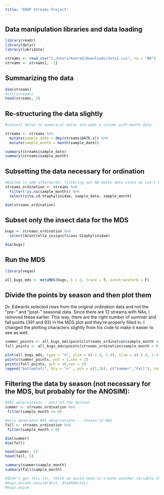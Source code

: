 ---
title: "EMAP Streams Project"
---

## Data manipulation libraries and data loading

```{r, message = FALSE, warning = FALSE}
library(readr)
library(dplyr)
library(lubridate)

streams <- read_csv("C:/Users/Konrad/Downloads/data1.csv", na = "NA")
streams <- streams[, -1]
```

## Summarizing the data

```{r}
dim(streams)
#str(streams)
head(streams, 5)
```

## Re-structuring the data slightly

```{r}
#convert dates to numerical dates and adds a column with month data

streams <- streams %>%
  mutate(sample_date = dmy(streams$DATE.x)) %>%
  mutate(sample_month = month(sample_date))

summary(streams$sample_date)
summary(streams$sample_month)
```


## Subsetting the data necessary for ordination
```{r}
#Edited to add afterwards: filtering out NA dates data since we can't use it to divide by season
streams_ordination <- streams %>% 
  filter(!is.na(sample_month)) %>%
  select(site.id:Staphylinidae, sample_date, sample_month)

dim(streams_ordination)
```

## Subset only the insect data for the MDS

```{r}
bugs <- streams_ordination %>% 
  select(Acentrella_insignificans:Staphylinidae)

dim(bugs)
```

## Run the MDS

```{r, message = FALSE, warning = FALSE}
library(vegan)

all_bugs_mds <- metaMDS(bugs, k = 2, trace = T, autotransform = F)
```


## Divide the points by season and then plot them

Dr. Edwards selected rows from the original ordination data and not the "pre-" and "post-" seasonal data. Since there are 12 streams with NAs, I removed these earlier. This way, there are the right number of summer and fall points (391 and 93) in the MDS plot and they're properly filled in. I changed the plotting characters slightly from his code to make it easier to see as well.   
```{r}
summer_points <- all_bugs_mds$points[streams_ordination$sample_month <= 8, ]   
fall_points <- all_bugs_mds$points[streams_ordination$sample_month > 8, ]

plot(all_bugs_mds, type = "n", ylim = c(-1.4, 1.4), xlim = c(-1.4, 1.4), main = "Summer and Fall")
points(summer_points, pch = 1,cex = 2)
points(fall_points, pch = 16,cex = 2)
legend("bottomleft", bty = "n" , pch = c(1,16), c("Summer","Fall"), cex = 1.5 )

```


## Filtering the data by season (not necessary for the MDS, but probably for the ANOSIM): 

```{r}
#391 observations - most of the dataset
summer <- streams_ordination %>%
 filter(sample_month <= 8)

#only generates #93 observations -- leaves 12 NAs 
fall <- streams_ordination %>%
 filter(sample_month > 8)

dim(summer)
dim(fall)

head(summer, 5)
head(fall, 5)

summary(summer$sample_month)
summary(fall$sample_month)

```



```{r}
#didn't get this far, think we would need to create another variable that would replace habitat here
#bugs.anism<-anosim(dist, dta$Habitat)
#bugs.anism

```


